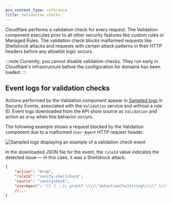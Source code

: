 ```yaml
---
pcx_content_type: reference
title: Validation checks
---
```



Cloudflare performs a validation check for every request. The Validation component executes prior to all other security features like custom rules or Managed Rules. The validation check blocks malformed requests like Shellshock attacks and requests with certain attack patterns in their HTTP headers before any <GlossaryTooltip term="allowlist">allowlist</GlossaryTooltip> logic occurs.

:::note
Currently, you cannot disable validation checks. They run early in Cloudflare's infrastructure before the configuration for domains has been loaded.
:::

## Event logs for validation checks

Actions performed by the Validation component appear in [Sampled logs](/waf/analytics/security-events/#sampled-logs) in Security Events, associated with the `Validation` service and without a rule ID. Event logs downloaded from the API show source as `Validation` and action as `drop` when this behavior occurs.

The following example shows a request blocked by the Validation component due to a malformed `User-Agent` HTTP request header:

![Sampled logs displaying an example of a validation check event](~/assets/images/waf/validation-service.png)

In the downloaded JSON file for the event, the `ruleId` value indicates the detected issue — in this case, it was a Shellshock attack.

```json null {3}
{
	"action": "drop",
	"ruleId": "sanity-shellshock",
	"source": "sanitycheck",
	"userAgent": "() { :;}; printf \\\\\"detection[%s]string\\\\\" \\\\\"TjcLLwVzBtLzvbN\\\\"
	//...
}
```
